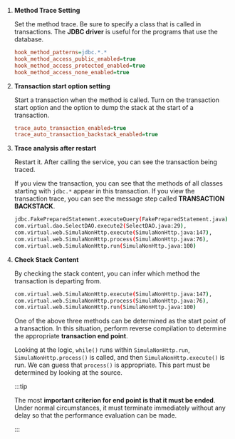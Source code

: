 1. **Method Trace Setting**

   Set the method trace. Be sure to specify a class that is called in transactions. The **JDBC driver** is useful for the programs that use the database. 

   ```ini title='whatap.conf'
   hook_method_patterns=jdbc.*.*
   hook_method_access_public_enabled=true
   hook_method_access_protected_enabled=true
   hook_method_access_none_enabled=true
   ```

2. **Transaction start option setting**

   Start a transaction when the method is called. Turn on the transaction start option and the option to dump the stack at the start of a transaction. 

   ```ini title='whatap.conf'
   trace_auto_transaction_enabled=true
   trace_auto_transaction_backstack_enabled=true
   ```

3. **Trace analysis after restart**

   Restart it. After calling the service, you can see the transaction being traced. 

   If you view the transaction, you can see that the methods of all classes starting with `jdbc.*` appear in this transaction. If you view the transaction trace, you can see the message step called **TRANSACTION BACKSTACK**.

   ```bash title='TRANSACTION BACKSTACK'
   jdbc.FakePreparedStatement.executeQuery(FakePreparedStatement.java),
   com.virtual.dao.SelectDAO.execute2(SelectDAO.java:29),
   com.virtual.web.SimulaNonHttp.execute(SimulaNonHttp.java:147),
   com.virtual.web.SimulaNonHttp.process(SimulaNonHttp.java:76),
   com.virtual.web.SimulaNonHttp.run(SimulaNonHttp.java:100)
   ```

4. **Check Stack Content**

   By checking the stack content, you can infer which method the transaction is departing from.

   ```bash title='Example'
   com.virtual.web.SimulaNonHttp.execute(SimulaNonHttp.java:147),
   com.virtual.web.SimulaNonHttp.process(SimulaNonHttp.java:76),
   com.virtual.web.SimulaNonHttp.run(SimulaNonHttp.java:100)
   ```

   One of the above three methods can be determined as the start point of a transaction. In this situation, perform reverse compilation to determine the appropriate **transaction end point**.

   Looking at the logic, `while()` runs within `SimulaNonHttp.run`, `SimulaNonHttp.process()` is called, and then `SimulaNonHttp.execute()` is run. We can guess that `process()` is appropriate. This part must be determined by looking at the source.

   :::tip

   The most **important criterion for end point is that it must be ended**. Under normal circumstances, it must terminate immediately without any delay so that the performance evaluation can be made.

   :::
